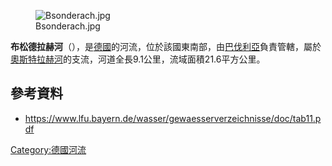 {{Coord|47.48330|N|10.3839|E|display=title}}
[[Image:Bsonderach.jpg|right]]

'''布松德拉赫河'''（{{lang-de|Bsonderach}}），是[[德國|德國]]的河流，位於該國東南部，由[[巴伐利亞|巴伐利亞]]負責管轄，屬於[[奧斯特拉赫河|奧斯特拉赫河]]的支流，河道全長9.1公里，流域面積21.6平方公里。

==參考資料==
* https://www.lfu.bayern.de/wasser/gewaesserverzeichnisse/doc/tab11.pdf {{Wayback|url=https://www.lfu.bayern.de/wasser/gewaesserverzeichnisse/doc/tab11.pdf |date=20200928050231 }}

{{Germany-geo-stub}}
[[Category:德國河流|Category:德國河流]]